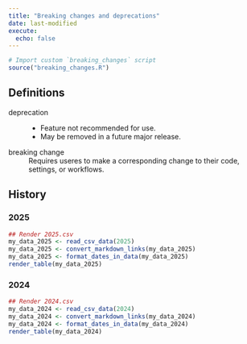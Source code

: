```yaml
---
title: "Breaking changes and deprecations"
date: last-modified
execute:
  echo: false
---
```


```r
# Import custom `breaking_changes` script
source("breaking_changes.R")
```

## Definitions

deprecation
: - Feature not recommended for use.
- May be removed in a future major release.

breaking change
: Requires useres to make a corresponding change to their code, settings, or workflows.

## History

<!-- CURRENT YEAR START -->

### 2025

```r
## Render 2025.csv
my_data_2025 <- read_csv_data(2025)
my_data_2025 <- convert_markdown_links(my_data_2025)
my_data_2025 <- format_dates_in_data(my_data_2025)
render_table(my_data_2025)
```


### 2024

```r
## Render 2024.csv
my_data_2024 <- read_csv_data(2024)
my_data_2024 <- convert_markdown_links(my_data_2024)
my_data_2024 <- format_dates_in_data(my_data_2024)
render_table(my_data_2024)
```

